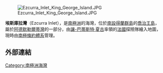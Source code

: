 [[Image:Ezcurra_Inlet_King_George_Island.JPG|thumb]]

{{Coord|62|10|S|58|34|W|source:GNIS|display=title}}

'''埃斯庫拉灣'''（Ezcurra Inlet），是[[南極洲|南極洲]]的海灣，位於[[南設得蘭群島|南設得蘭群島]]的[[喬治王島|喬治王島]]，屬於[[阿德默勒爾蒂灣_(南設得蘭群島)|阿德默勒爾蒂灣]]的一部分，由[[讓-巴蒂斯特·夏古|讓-巴蒂斯特·夏古]]率領的[[法國|法國]]探險隊繪入地圖，現時由[[南極條約體系|南極條約體系]]管理。

==外部連結==
{{cite gnis | type = antarid | id = 4716| name = Ezcurra Inlet | accessdate = 2012-03-12}}

{{Antarctica-geo-stub}}
[[Category:南極洲海灣|Category:南極洲海灣]]
